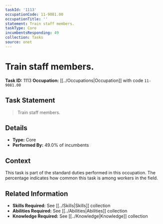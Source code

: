 ```yaml
---
taskId: '1113'
occupationCode: 11-9081.00
occupationTitle: ''
statement: Train staff members.
taskType: Core
incumbentsResponding: 49
collection: Tasks
source: onet
---
```

# Train staff members.

**Task ID:** 1113
**Occupation:** [[../Occupations|Occupation]] with code `11-9081.00`

## Task Statement

> Train staff members.

## Details

- **Type:** Core
- **Performed By:** 49.0% of incumbents

## Context

This task is part of the standard duties performed in this occupation. The percentage indicates how common this task is among workers in the field.

## Related Information

- **Skills Required:** See [[../Skills|Skills]] collection
- **Abilities Required:** See [[../Abilities|Abilities]] collection
- **Knowledge Required:** See [[../Knowledge|Knowledge]] collection

